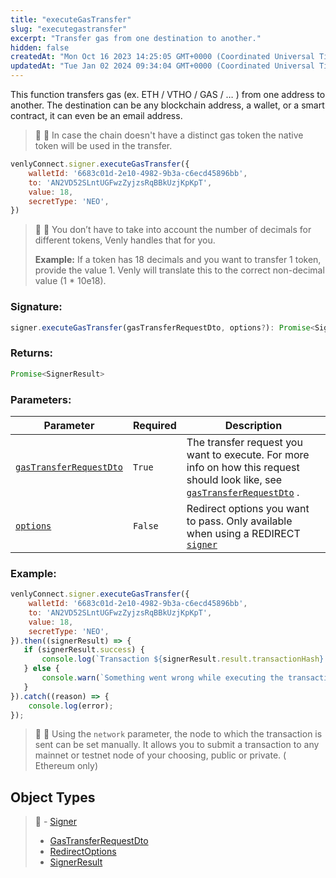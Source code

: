 ```yaml
---
title: "executeGasTransfer"
slug: "executegastransfer"
excerpt: "Transfer gas from one destination to another."
hidden: false
createdAt: "Mon Oct 16 2023 14:25:05 GMT+0000 (Coordinated Universal Time)"
updatedAt: "Tue Jan 02 2024 09:34:04 GMT+0000 (Coordinated Universal Time)"
---
```

This function transfers gas (ex. ETH / VTHO / GAS / …​ ) from one address to another. The destination can be any blockchain address, a wallet, or a smart contract, it can even be an email address.

> 📘 🧙 In case the chain doesn't have a distinct gas token the native token will be used in the transfer.

```javascript
venlyConnect.signer.executeGasTransfer({
    walletId: '6683c01d-2e10-4982-9b3a-c6ecd45896bb',
    to: 'AN2VD52SLntUGFwzZyjzsRqBBkUzjKpKpT',
    value: 18,
    secretType: 'NEO',
})
```

> 📘 🧙 You don’t have to take into account the number of decimals for different tokens, Venly handles that for you.
> 
> **Example:** If a token has 18 decimals and you want to transfer 1 token, provide the value 1. Venly will translate this to the correct non-decimal value (1 \* 10e18).

### Signature:

```javascript
signer.executeGasTransfer(gasTransferRequestDto, options?): Promise<SignerResult>
```

### Returns:

```javascript
Promise<SignerResult>
```

### Parameters:

| Parameter                                                                     | Required | Description                                                                                                                                                                       |
| ----------------------------------------------------------------------------- | -------- | --------------------------------------------------------------------------------------------------------------------------------------------------------------------------------- |
| [`gasTransferRequestDto`](https://venly.readme.io/docs/gastransferrequestdto) | `True`   | The transfer request you want to execute. For more info on how this request should look like, see [`gasTransferRequestDto`](https://venly.readme.io/docs/gastransferrequestdto) . |
| [`options`](https://venly.readme.io/docs/redirectoptions)                     | `False`  | Redirect options you want to pass. Only available when using a REDIRECT [`signer`](https://venly.readme.io/docs/signer)                                                           |

### Example:

```javascript
venlyConnect.signer.executeGasTransfer({
    walletId: '6683c01d-2e10-4982-9b3a-c6ecd45896bb',
    to: 'AN2VD52SLntUGFwzZyjzsRqBBkUzjKpKpT',
    value: 18,
    secretType: 'NEO',
}).then((signerResult) => {
   if (signerResult.success) {
       console.log(`Transaction ${signerResult.result.transactionHash} has been successfully executed!`);
   } else {
       console.warn(`Something went wrong while executing the transaction`);
   }
}).catch((reason) => {
    console.log(error);
});
```

> 📘 🧙 Using the `network` parameter, the node to which the transaction is sent can be set manually.  It allows you to submit a transaction to any mainnet or testnet node of your choosing, public or private. ( Ethereum only)

## Object Types

> 📘 - [Signer](https://venly.readme.io/docs/signer)
> - [GasTransferRequestDto](https://venly.readme.io/docs/gastransferrequestdto)
> - [RedirectOptions](https://venly.readme.io/docs/redirectoptions)
> - [SignerResult](https://venly.readme.io/docs/signerresult)
